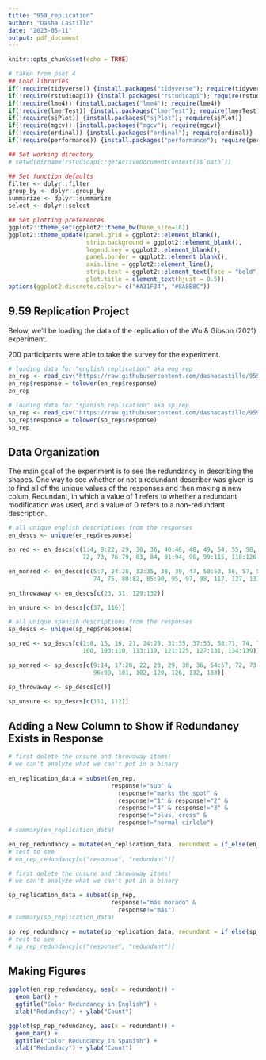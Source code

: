 ---
title: "959_replication"
author: "Dasha Castillo"
date: "2023-05-11"
output: pdf_document
---

```{r setup, include=FALSE}
knitr::opts_chunk$set(echo = TRUE)

# taken from pset 4
## Load libraries
if(!require(tidyverse)) {install.packages("tidyverse"); require(tidyverse)}
if(!require(rstudioapi)) {install.packages("rstudioapi"); require(rstudioapi)}
if(!require(lme4)) {install.packages("lme4"); require(lme4)}
if(!require(lmerTest)) {install.packages("lmerTest"); require(lmerTest)}
if(!require(sjPlot)) {install.packages("sjPlot"); require(sjPlot)}
if(!require(mgcv)) {install.packages("mgcv"); require(mgcv)}
if(!require(ordinal)) {install.packages("ordinal"); require(ordinal)}
if(!require(performance)) {install.packages("performance"); require(performance)}

## Set working directory
# setwd(dirname(rstudioapi::getActiveDocumentContext()$`path`))

## Set function defaults
filter <- dplyr::filter
group_by <- dplyr::group_by
summarize <- dplyr::summarize
select <- dplyr::select

## Set plotting preferences
ggplot2::theme_set(ggplot2::theme_bw(base_size=18))
ggplot2::theme_update(panel.grid = ggplot2::element_blank(), 
                      strip.background = ggplot2::element_blank(),
                      legend.key = ggplot2::element_blank(),
                      panel.border = ggplot2::element_blank(),
                      axis.line = ggplot2::element_line(),
                      strip.text = ggplot2::element_text(face = "bold"),
                      plot.title = element_text(hjust = 0.5))
options(ggplot2.discrete.colour= c("#A31F34", "#8A8B8C"))
```

## 9.59 Replication Project

Below, we'll be loading the data of the replication of the Wu & Gibson (2021) experiment. 

200 participants were able to take the survey for the experiment.

```{r loading_data_english}

# loading data for "english replication" aka eng_rep
en_rep <- read_csv("https://raw.githubusercontent.com/dashacastillo/959_wu_gibson_replication/main/9.59%20English%20Replication%20Data.csv")
en_rep$response = tolower(en_rep$response)
en_rep

# loading data for "spanish replication" aka sp_rep
sp_rep <- read_csv("https://raw.githubusercontent.com/dashacastillo/959_wu_gibson_replication/main/9.59%20Spanish%20Replication%20Data.csv")
sp_rep$response = tolower(sp_rep$response)
sp_rep
```

## Data Organization

The main goal of the experiment is to see the redundancy in describing the shapes. One way to see whether or not a redundant describer was given is to find all of the unique values of the responses and then making a new colum, Redundant, in which a value of 1 refers to whether a redundant modification was used, and a value of 0 refers to a non-redundant description.

```{r english_sort}

# all unique english descriptions from the responses
en_descs <- unique(en_rep$response)

en_red <- en_descs[c(1:4, 8:22, 29, 30, 36, 40:46, 48, 49, 54, 55, 58, 61:65, 67:70, 
                     72, 73, 76:79, 83, 84, 91:94, 96, 99:115, 118:126, 128)]

en_nonred <- en_descs[c(5:7, 24:28, 32:35, 38, 39, 47, 50:53, 56, 57, 59, 60, 66, 71, 
                        74, 75, 80:82, 85:90, 95, 97, 98, 117, 127, 133:138)]

en_throwaway <- en_descs[c(23, 31, 129:132)]

en_unsure <- en_descs[c(37, 116)]
```

```{r spanish_sort}

# all unique spanish descriptions from the responses
sp_descs <- unique(sp_rep$response)

sp_red <- sp_descs[c(1:8, 15, 16, 21, 24:28, 31:35, 37:53, 58:71, 74, 76:81, 83, 86:95, 
                     100, 103:110, 113:119, 121:125, 127:131, 134:139)]

sp_nonred <- sp_descs[c(9:14, 17:20, 22, 23, 29, 30, 36, 54:57, 72, 73, 75, 82, 84, 85, 
                        96:99, 101, 102, 120, 126, 132, 133)]

sp_throwaway <- sp_descs[c()]

sp_unsure <- sp_descs[c(111, 112)]

```

## Adding a New Column to Show if Redundancy Exists in Response

```{r english_redundancy_column}

# first delete the unsure and throwaway items! 
# we can't analyze what we can't put in a binary

en_replication_data = subset(en_rep, 
                             response!="sub" & 
                               response!="marks the spot" & 
                               response!="1" & response!="2" & 
                               response!="4" & response!="3" & 
                               response!="plus, cross" & 
                               response!="normal cirlcle")
# summary(en_replication_data)

en_rep_redundancy = mutate(en_replication_data, redundant = if_else(en_replication_data$response %in% en_red, 1, 0))
# test to see
# en_rep_redundancy[c("response", "redundant")]
```

```{r spanish_redundancy_column}

# first delete the unsure and throwaway items! 
# we can't analyze what we can't put in a binary

sp_replication_data = subset(sp_rep, 
                             response!="más morado" & 
                               response!="más")
# summary(sp_replication_data)

sp_rep_redundancy = mutate(sp_replication_data, redundant = if_else(sp_replication_data$response %in% sp_red, 1, 0))
# test to see
# sp_rep_redundancy[c("response", "redundant")]
```

## Making Figures

```{r english_figures}
ggplot(en_rep_redundancy, aes(x = redundant)) + 
  geom_bar() +
  ggtitle("Color Redundancy in English") +
  xlab("Redundacy") + ylab("Count")
```
```{r spanish_figures}
ggplot(sp_rep_redundancy, aes(x = redundant)) + 
  geom_bar() +
  ggtitle("Color Redundancy in Spanish") +
  xlab("Redundacy") + ylab("Count")
```

